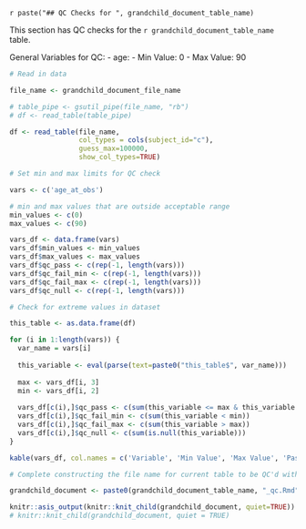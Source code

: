 `r paste("## QC Checks for ", grandchild_document_table_name)`

This section has QC checks for the `r grandchild_document_table_name` table. 

General Variables for QC: 
- age: 
  - Min Value: 0
  - Max Value: 90

```r
# Read in data

file_name <- grandchild_document_file_name

# table_pipe <- gsutil_pipe(file_name, "rb")
# df <- read_table(table_pipe)

df <- read_table(file_name, 
                 col_types = cols(subject_id="c"), 
                 guess_max=100000, 
                 show_col_types=TRUE)
```

```r
# Set min and max limits for QC check 

vars <- c('age_at_obs')

# min and max values that are outside acceptable range
min_values <- c(0)
max_values <- c(90)

vars_df <- data.frame(vars)
vars_df$min_values <- min_values
vars_df$max_values <- max_values
vars_df$qc_pass <- c(rep(-1, length(vars)))
vars_df$qc_fail_min <- c(rep(-1, length(vars)))
vars_df$qc_fail_max <- c(rep(-1, length(vars)))
vars_df$qc_null <- c(rep(-1, length(vars)))
```

```r
# Check for extreme values in dataset

this_table <- as.data.frame(df)

for (i in 1:length(vars)) {
  var_name = vars[i]
  
  this_variable <- eval(parse(text=paste0("this_table$", var_name)))
  
  max <- vars_df[i, 3]
  min <- vars_df[i, 2]
  
  vars_df[c(i),]$qc_pass <- c(sum(this_variable <= max & this_variable >= min))
  vars_df[c(i),]$qc_fail_min <- c(sum(this_variable < min))
  vars_df[c(i),]$qc_fail_max <- c(sum(this_variable > max))
  vars_df[c(i),]$qc_null <- c(sum(is.null(this_variable)))
}

kable(vars_df, col.names = c('Variable', 'Min Value', 'Max Value', 'Pass QC', 'Fail QC Min', 'Fail QC Max', 'Null Values'),  caption = "QC check for general variables")
```

```r
# Complete constructing the file name for current table to be QC'd with table-specific checks

grandchild_document <- paste0(grandchild_document_table_name, "_qc.Rmd") 
```

```r
knitr::asis_output(knitr::knit_child(grandchild_document, quiet=TRUE))
# knitr::knit_child(grandchild_document, quiet = TRUE)
```